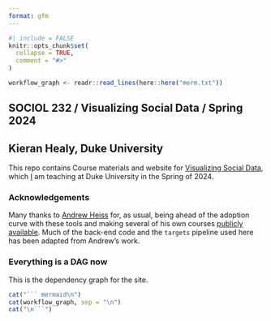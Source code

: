 ```yaml
---
format: gfm
---
```


<!-- README.md is generated from README.qmd. Please edit that file -->

```r
#| include = FALSE
knitr::opts_chunk$set(
  collapse = TRUE,
  comment = "#>"
)

workflow_graph <- readr::read_lines(here::here("merm.txt"))

```

## SOCIOL 232 / Visualizing Social Data / Spring 2024

## Kieran Healy, Duke University

This repo contains Course materials and website for [Visualizing Social Data](https://visualizingsociety.com), which [I](https://kieranhealy.org/about) am teaching at Duke University in the Spring of 2024. 

### Acknowledgements

Many thanks to [Andrew Heiss](https://www.andrewheiss.com) for, as usual, being ahead of the adoption curve with these tools and making several of his own courses [publicly available](https://www.andrewheiss.com/teaching/). Much of the back-end code and the `targets` pipeline used here has been adapted from Andrew's work. 
  

### Everything is a DAG now

This is the dependency graph for the site.

```r
cat("``` mermaid\n")
cat(workflow_graph, sep = "\n")
cat("\n```")  
```
